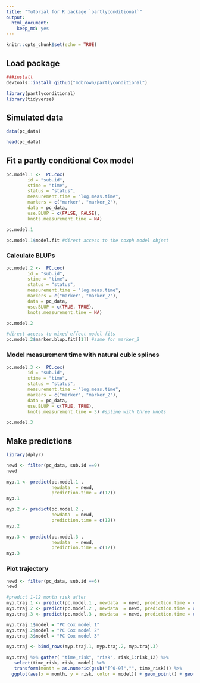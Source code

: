 ```yaml
---
title: "Tutorial for R package `partlyconditional`"
output: 
  html_document: 
    keep_md: yes
---
```


```r
knitr::opts_chunk$set(echo = TRUE)
```

## Load package
```r
###install 
devtools::install_github("mdbrown/partlyconditional")

```

```r
library(partlyconditional)
library(tidyverse)
```

## Simulated data 
```r
data(pc_data)

head(pc_data)
```


## Fit a partly conditional Cox model 

```r

pc.model.1 <-  PC.cox(
        id = "sub.id",
        stime = "time",
        status = "status",
        measurement.time = "log.meas.time",
        markers = c("marker", "marker_2"),
        data = pc_data,
        use.BLUP = c(FALSE, FALSE),
        knots.measurement.time = NA)

pc.model.1

pc.model.1$model.fit #direct access to the coxph model object
```



### Calculate BLUPs  

```r

pc.model.2 <-  PC.cox(
        id = "sub.id",
        stime = "time",
        status = "status",
        measurement.time = "log.meas.time",
        markers = c("marker", "marker_2"),
        data = pc_data,
        use.BLUP = c(TRUE, TRUE),
        knots.measurement.time = NA)

pc.model.2

#direct access to mixed effect model fits
pc.model.2$marker.blup.fit[[1]] #same for marker_2
```


### Model measurement time with natural cubic splines   

```r

pc.model.3 <-  PC.cox(
        id = "sub.id",
        stime = "time",
        status = "status",
        measurement.time = "log.meas.time",
        markers = c("marker", "marker_2"),
        data = pc_data,
        use.BLUP = c(TRUE, TRUE),
        knots.measurement.time = 3) #spline with three knots

pc.model.3

```



## Make predictions

```r
library(dplyr)

newd <- filter(pc_data, sub.id ==9)
newd

myp.1 <- predict(pc.model.1 , 
                 newdata  = newd, 
                 prediction.time = c(12))
myp.1

myp.2 <- predict(pc.model.2 , 
                 newdata  = newd, 
                 prediction.time = c(12))
myp.2

myp.3 <- predict(pc.model.3 , 
                 newdata  = newd, 
                 prediction.time = c(12))
myp.3
```

### Plot trajectory 

```r

newd <- filter(pc_data, sub.id ==6)
newd 

#predict 1-12 month risk after 
myp.traj.1 <- predict(pc.model.1 , newdata  = newd, prediction.time = c(1:12))
myp.traj.2 <- predict(pc.model.2 , newdata  = newd, prediction.time = c(1:12))
myp.traj.3 <- predict(pc.model.3 , newdata  = newd, prediction.time = c(1:12))

myp.traj.1$model = "PC Cox model 1"
myp.traj.2$model = "PC Cox model 2"
myp.traj.3$model = "PC Cox model 3"

myp.traj <- bind_rows(myp.traj.1, myp.traj.2, myp.traj.3)

myp.traj %>% gather( "time_risk", "risk", risk_1:risk_12) %>% 
   select(time_risk, risk, model) %>% 
   transform(month = as.numeric(gsub("[^0-9]","", time_risk))) %>%
  ggplot(aes(x = month, y = risk, color = model)) + geom_point() + geom_path() 
```




